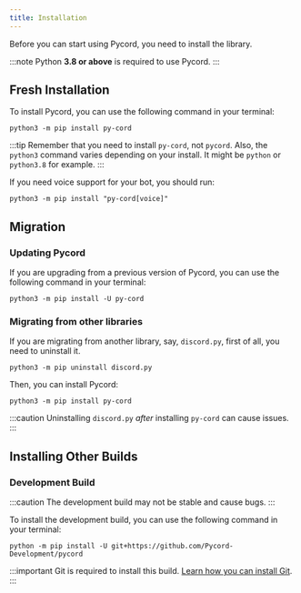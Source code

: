 ```yaml
---
title: Installation
---
```


Before you can start using Pycord, you need to install the library.

:::note
Python **3.8 or above** is required to use Pycord.
:::

## Fresh Installation

To install Pycord, you can use the following command in your terminal:

    python3 -m pip install py-cord

:::tip
Remember that you need to install `py-cord`, not `pycord`.
Also, the `python3` command varies depending on your install. It might be `python` or `python3.8` for example.
:::

If you need voice support for your bot, you should run:

    python3 -m pip install "py-cord[voice]"

## Migration

### Updating Pycord

If you are upgrading from a previous version of Pycord, you can use the following command in your terminal:

    python3 -m pip install -U py-cord

### Migrating from other libraries

If you are migrating from another library, say, `discord.py`, first of all, you need to uninstall it.

    python3 -m pip uninstall discord.py

Then, you can install Pycord:

    python3 -m pip install py-cord

:::caution
Uninstalling `discord.py` *after* installing `py-cord` can cause issues.
:::

## Installing Other Builds

### Development Build

:::caution
The development build may not be stable and cause bugs.
:::

To install the development build, you can use the following command in your terminal:

    python -m pip install -U git+https://github.com/Pycord-Development/pycord

:::important
Git is required to install this build. [Learn how you can install Git](/guide/More/git).
:::
